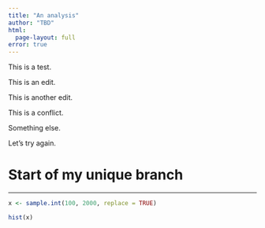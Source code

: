 ```yaml
---
title: "An analysis"
author: "TBD"
html:
  page-layout: full
error: true
---
```


This is a test.

This is an edit.

This is another edit.


This is a conflict.

Something else.

Let's try again.

# Start of my unique branch
- - -

```r

x <- sample.int(100, 2000, replace = TRUE)

hist(x)

```